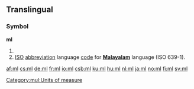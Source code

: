 {{also|Ml|ML|mL|.ml|µl}}
==Translingual==

===Symbol===
'''ml'''

# {{SI-unit-abb2|milli|liter|litre|[[fluid measure]]}}
# [[ISO]] [[abbreviation]] language [[code]] for '''[[Malayalam]]''' language (ISO 639-1).

[[Category:mul:Units of measure]]

[[af:ml]]
[[cs:ml]]
[[de:ml]]
[[fr:ml]]
[[io:ml]]
[[csb:ml]]
[[ku:ml]]
[[hu:ml]]
[[nl:ml]]
[[ja:ml]]
[[no:ml]]
[[fi:ml]]
[[sv:ml]]